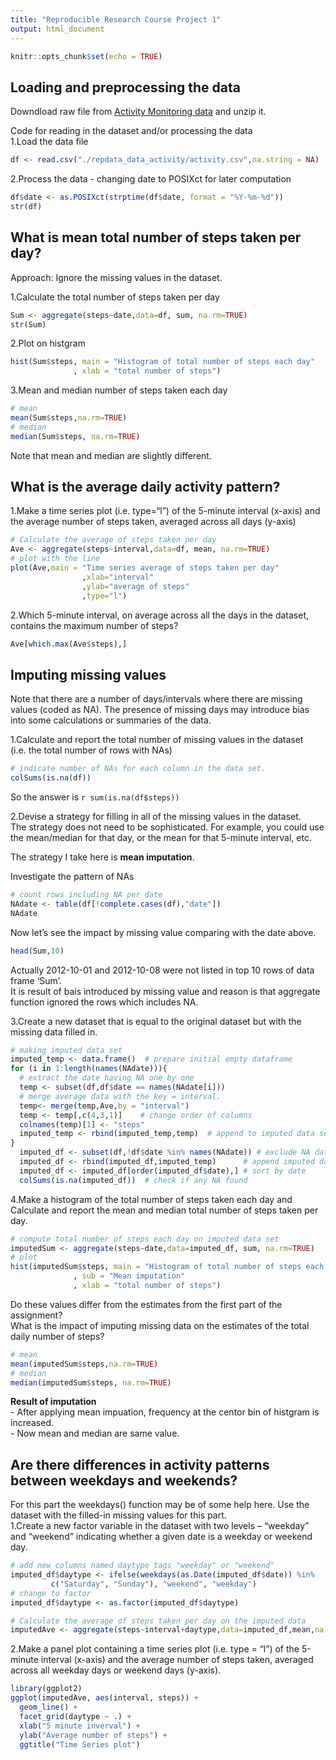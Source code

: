 ---
title: "Reproducible Research Course Project 1"
output: html_document
---

```{r setup, include=FALSE}
knitr::opts_chunk$set(echo = TRUE)
```

## Loading and preprocessing the data  
Downdload raw file from [Activity Monitoring data](https://d396qusza40orc.cloudfront.net/repdata%2Fdata%2Factivity.zip) and unzip it.

Code for reading in the dataset and/or processing the data  
1.Load the data file
```{r, echo=TRUE}
df <- read.csv("./repdata_data_activity/activity.csv",na.string = NA)
```
2.Process the data - changing date to POSIXct for later computation
```{r, echo=TRUE}
df$date <- as.POSIXct(strptime(df$date, format = "%Y-%m-%d"))
str(df)
```

## What is mean total number of steps taken per day?
Approach: Ignore the missing values in the dataset.

1.Calculate the total number of steps taken per day
```{r, echo=TRUE}
Sum <- aggregate(steps~date,data=df, sum, na.rm=TRUE)
str(Sum)
```
2.Plot on histgram
```{r, echo=TRUE}
hist(Sum$steps, main = "Histogram of total number of steps each day"
              , xlab = "total number of steps")
```

3.Mean and median number of steps taken each day
```{r, echo=TRUE}
# mean
mean(Sum$steps,na.rm=TRUE)
# median
median(Sum$steps, na.rm=TRUE)
```

Note that mean and median are slightly different.

## What is the average daily activity pattern?  
1.Make a time series plot (i.e. \color{red}{\verb|type = "l"|}type="l") of the 5-minute interval (x-axis) and the average number of steps taken, averaged across all days (y-axis)  

```{r, echo=TRUE}
# Calculate the average of steps taken per day
Ave <- aggregate(steps~interval,data=df, mean, na.rm=TRUE)
# plot with the line
plot(Ave,main = "Time series average of steps taken per day"
                ,xlab="interval"
                ,ylab="average of steps"
                ,type="l")
```
 
2.Which 5-minute interval, on average across all the days in the dataset, contains the maximum number of steps? 
```{r, echo=TRUE}
Ave[which.max(Ave$steps),]
```

## Imputing missing values
Note that there are a number of days/intervals where there are missing values (coded as \color{red}{\verb|NA|}NA). The presence of missing days may introduce bias into some calculations or summaries of the data.  

1.Calculate and report the total number of missing values in the dataset (i.e. the total number of rows with \color{red}{\verb|NA|}NAs)  

```{r, echo=TRUE}
# indicate number of NAs for each column in the data set.
colSums(is.na(df))
```
So the answer is `r sum(is.na(df$steps))`  
  
  
2.Devise a strategy for filling in all of the missing values in the dataset.  
The strategy does not need to be sophisticated. 
For example, you could use the mean/median for that day, or the mean for that 5-minute interval, etc.    

The strategy I take here is **mean imputation**.

Investigate the pattern of NAs
```{r, echo=TRUE}
# count rows including NA per date
NAdate <- table(df[!complete.cases(df),"date"])
NAdate
```

Now let's see the impact by missing value comparing with the date above.
```{r, echo=TRUE}
head(Sum,10)
```
Actually 2012-10-01 and 2012-10-08 were not listed in top 10 rows of data frame 'Sum'.  
It is result of bais introduced by missing value and reason is that aggregate function ignored the rows which includes NA.  
  
3.Create a new dataset that is equal to the original dataset but with the missing data filled in.  

```{r, echo=TRUE}
# making imputed data set
imputed_temp <- data.frame()  # prepare initial empty dataframe
for (i in 1:length(names(NAdate))){
  # extract the date having NA one by one
  temp <- subset(df,df$date == names(NAdate[i])) 
  # merge average data with the key = interval.
  temp<- merge(temp,Ave,by = "interval")  
  temp <- temp[,c(4,3,1)]    # change order of columns
  colnames(temp)[1] <- "steps"
  imputed_temp <- rbind(imputed_temp,temp)  # append to imputed data set
}
  imputed_df <- subset(df,!df$date %in% names(NAdate)) # exclude NA dates
  imputed_df <- rbind(imputed_df,imputed_temp)      # append imputed dates
  imputed_df <- imputed_df[order(imputed_df$date),] # sort by date
  colSums(is.na(imputed_df))  # check if any NA found
```
4.Make a histogram of the total number of steps taken each day and Calculate and report the mean and median total number of steps taken per day.   

```{r, echo=TRUE}
# compute total number of steps each day on imputed data set
imputedSum <- aggregate(steps~date,data=imputed_df, sum, na.rm=TRUE)
# plot
hist(imputedSum$steps, main = "Histogram of total number of steps each day"
              , sub = "Mean imputation"
              , xlab = "total number of steps")
```

Do these values differ from the estimates from the first part of the assignment?  
What is the impact of imputing missing data on the estimates of the total daily number of steps?    

```{r, echo=TRUE}
# mean
mean(imputedSum$steps,na.rm=TRUE)
# median
median(imputedSum$steps, na.rm=TRUE)
```

**Result of imputation**  
- After applying mean impuation, frequency at the centor bin of histgram is increased.    
- Now mean and median are same value.  


## Are there differences in activity patterns between weekdays and weekends?  
For this part the weekdays() function may be of some help here. Use the dataset with the filled-in missing values for this part.  
1.Create a new factor variable in the dataset with two levels -- "weekday" and "weekend" indicating whether a given date is a weekday or weekend day.  

```{r, echo=TRUE}
# add new columns named daytype tags "weekday" or "weekend"
imputed_df$daytype <- ifelse(weekdays(as.Date(imputed_df$date)) %in% 
         c("Saturday", "Sunday"), "weekend", "weekday")
# change to factor
imputed_df$daytype <- as.factor(imputed_df$daytype)

# Calculate the average of steps taken per day on the imputed data
imputedAve <- aggregate(steps~interval+daytype,data=imputed_df,mean,na.rm=TRUE)
```
  
2.Make a panel plot containing a time series plot (i.e. type = "l") of the 5-minute interval (x-axis) and the average number of steps taken, averaged across all weekday days or weekend days (y-axis). 

```{r, echo=TRUE}
library(ggplot2)
ggplot(imputedAve, aes(interval, steps)) + 
  geom_line() +
  facet_grid(daytype ~ .) +
  xlab("5 minute inverval") + 
  ylab("Average number of steps") +
  ggtitle("Time Series plot")
```

